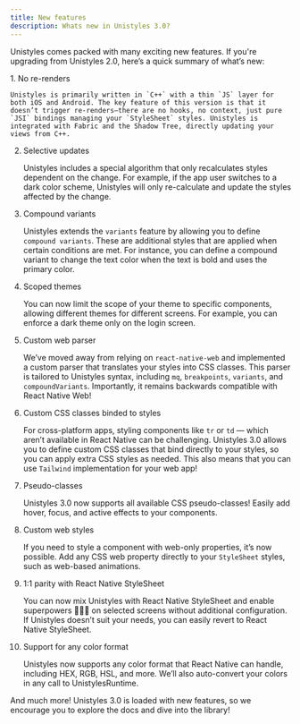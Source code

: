```yaml
---
title: New features
description: Whats new in Unistyles 3.0?
---
```



Unistyles comes packed with many exciting new features. If you're upgrading from Unistyles 2.0, here’s a quick summary of what’s new:

<Steps>
1. No re-renders

    Unistyles is primarily written in `C++` with a thin `JS` layer for both iOS and Android. The key feature of this version is that it doesn’t trigger re-renders—there are no hooks, no context, just pure `JSI` bindings managing your `StyleSheet` styles. Unistyles is integrated with Fabric and the Shadow Tree, directly updating your views from C++.

2. Selective updates

    Unistyles includes a special algorithm that only recalculates styles dependent on the change. For example, if the app user switches to a dark color scheme, Unistyles will only re-calculate and update the styles affected by the change.

3. Compound variants

    Unistyles extends the `variants` feature by allowing you to define `compound variants`. These are additional styles that are applied when certain conditions are met. For instance, you can define a compound variant to change the text color when the text is bold and uses the primary color.

4. Scoped themes

    You can now limit the scope of your theme to specific components, allowing different themes for different screens. For example, you can enforce a dark theme only on the login screen.

5. Custom web parser

    We’ve moved away from relying on `react-native-web` and implemented a custom parser that translates your styles into CSS classes. This parser is tailored to Unistyles syntax, including `mq`, `breakpoints`, `variants`, and `compoundVariants`. Importantly, it remains backwards compatible with React Native Web!

6. Custom CSS classes binded to styles

    For cross-platform apps, styling components like `tr` or `td` — which aren’t available in React Native can be challenging. Unistyles 3.0 allows you to define custom CSS classes that bind directly to your styles, so you can apply extra CSS styles as needed. This also means that you can use `Tailwind` implementation for your web app!

7. Pseudo-classes

    Unistyles 3.0 now supports all available CSS pseudo-classes! Easily add hover, focus, and active effects to your components.

8. Custom web styles

    If you need to style a component with web-only properties, it’s now possible. Add any CSS web property directly to your `StyleSheet` styles, such as web-based animations.

9. 1:1 parity with React Native StyleSheet

    You can now mix Unistyles with React Native StyleSheet and enable superpowers 🦸🏼‍♂️ on selected screens without additional configuration. If Unistyles doesn’t suit your needs, you can easily revert to React Native StyleSheet.

10. Support for any color format

    Unistyles now supports any color format that React Native can handle, including HEX, RGB, HSL, and more. We’ll also auto-convert your colors in any call to UnistylesRuntime.

</Steps>

And much more! Unistyles 3.0 is loaded with new features, so we encourage you to explore the docs and dive into the library!

